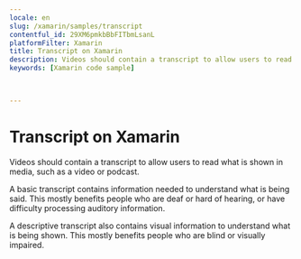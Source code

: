 ```yaml
---
locale: en
slug: /xamarin/samples/transcript
contentful_id: 29XM6pmkbBbFITbmLsanL
platformFilter: Xamarin
title: Transcript on Xamarin
description: Videos should contain a transcript to allow users to read what is shown in media, such as a video or podcast.
keywords: [Xamarin code sample]


	
---
```


# Transcript on Xamarin

Videos should contain a transcript to allow users to read what is shown in media, such as a video or podcast.

A basic transcript contains information needed to understand what is being said. This mostly benefits people who are deaf or hard of hearing, or have difficulty processing auditory information.

A descriptive transcript also contains visual information to understand what is being shown. This mostly benefits people who are blind or visually impaired.

<CodeSample id="media-transcript" locale="en" platform="xamarin"/>